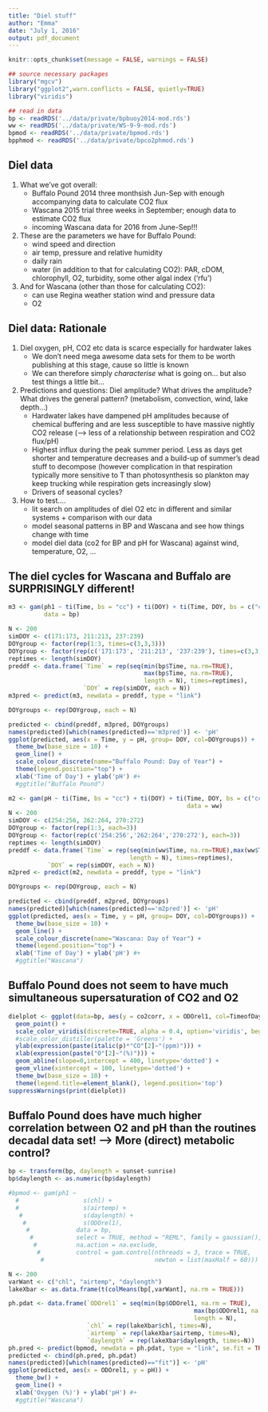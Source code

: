 ```yaml
---
title: "Diel stuff"
author: "Emma"
date: "July 1, 2016"
output: pdf_document
---
```


```r
knitr::opts_chunk$set(message = FALSE, warnings = FALSE)
```

```r
## source necessary packages
library("mgcv")
library("ggplot2",warn.conflicts = FALSE, quietly=TRUE)
library("viridis")

## read in data
bp <- readRDS('../data/private/bpbuoy2014-mod.rds')
ww <- readRDS('../data/private/WS-9-9-mod.rds')
bpmod <- readRDS('../data/private/bpmod.rds')
bpphmod <- readRDS('../data/private/bpco2phmod.rds')
```

## Diel data
1. What we've got overall:
    * Buffalo Pound 2014 three monthsish Jun-Sep with enough accompanying data to calculate CO2 flux
    * Wascana 2015 trial three weeks in September; enough data to estimate CO2 flux
    * incoming Wascana data for 2016 from June-Sep!!!
    
2. These are the parameters we have for Buffalo Pound:
    * wind speed and direction
    * air temp, pressure and relative humidity
    * daily rain
    * water (in addition to that for calculating CO2): PAR, cDOM, chlorophyll, O2, turbidity, some other algal index ('rfu')

3. And for Wascana (other than those for calculating CO2):
    * can use Regina weather station wind and pressure data
    * O2
    
## Diel data: Rationale
1. Diel oxygen, pH, CO2 etc data is scarce especially for hardwater lakes
    * We don't need mega awesome data sets for them to be worth publishing at this stage, cause so little is known
    * We can therefore simply *characterise* what is going on... but also test things a little bit...
2. Predictions and questions: Diel amplitude? What drives the amplitude? What drives the general pattern? (metabolism, convection, wind, lake depth...)
    * Hardwater lakes have dampened pH amplitudes because of chemical buffering and are less susceptible to have massive nightly CO2 release (--> less of a relationship between respiration and CO2 flux/pH)
    * Highest influx during the peak summer period. Less as days get shorter and temperature decreases and a build-up of summer's dead stuff to decompose (however complication in that respiration typically more sensitive to T than photosynthesis so plankton may keep trucking while respiration gets increasingly slow)
    * Drivers of seasonal cycles?
3. How to test....
    * lit search on amplitudes of diel O2 etc in different and similar systems + comparison with our data
    * model seasonal patterns in BP and Wascana and see how things change with time
    * model diel data (co2 for BP and pH for Wascana) against wind, temperature, O2, ...

## The diel cycles for Wascana and Buffalo are SURPRISINGLY different!

```r
m3 <- gam(ph1 ~ ti(Time, bs = "cc") + ti(DOY) + ti(Time, DOY, bs = c("cc","tp")), 
          data = bp)

N <- 200
simDOY <- c(171:173, 211:213, 237:239)
DOYgroup <- factor(rep(1:3, times=c(3,3,3)))
DOYgroup <- factor(rep(c('171:173', '211:213', '237:239'), times=c(3,3,3)))  
reptimes <- length(simDOY)
preddf <- data.frame(`Time` = rep(seq(min(bp$Time, na.rm=TRUE),
                                      max(bp$Time, na.rm=TRUE),
                                      length = N), times=reptimes),
                     `DOY` = rep(simDOY, each = N))
m3pred <- predict(m3, newdata = preddf, type = "link")

DOYgroups <- rep(DOYgroup, each = N)

predicted <- cbind(preddf, m3pred, DOYgroups)
names(predicted)[which(names(predicted)=='m3pred')] <- 'pH'
ggplot(predicted, aes(x = Time, y = pH, group= DOY, col=DOYgroups)) +
  theme_bw(base_size = 10) +
  geom_line() +
  scale_colour_discrete(name="Buffalo Pound: Day of Year") +
  theme(legend.position="top") +
  xlab('Time of Day') + ylab('pH') #+
  #ggtitle("Buffalo Pound")
```

```r
m2 <- gam(pH ~ ti(Time, bs = "cc") + ti(DOY) + ti(Time, DOY, bs = c("cc","tp")), 
                                                  data = ww)
N <- 200
simDOY <- c(254:256, 262:264, 270:272)
DOYgroup <- factor(rep(1:3, each=3))
DOYgroup <- factor(rep(c('254:256','262:264','270:272'), each=3))  
reptimes <- length(simDOY)
preddf <- data.frame(`Time` = rep(seq(min(ww$Time, na.rm=TRUE),max(ww$Time, na.rm=TRUE),
                                  length = N), times=reptimes),
           `DOY` = rep(simDOY, each = N))
m2pred <- predict(m2, newdata = preddf, type = "link")

DOYgroups <- rep(DOYgroup, each = N)

predicted <- cbind(preddf, m2pred, DOYgroups)
names(predicted)[which(names(predicted)=='m2pred')] <- 'pH'
ggplot(predicted, aes(x = Time, y = pH, group= DOY, col=DOYgroups)) +
  theme_bw(base_size = 10) +
  geom_line() +
  scale_colour_discrete(name="Wascana: Day of Year") +
  theme(legend.position="top") +
  xlab('Time of Day') + ylab('pH') #+
  #ggtitle("Wascana")

```

## Buffalo Pound does not seem to have much simultaneous supersaturation of CO2 and O2    
```r
dielplot <- ggplot(data=bp, aes(y = co2corr, x = ODOrel1, col=TimeofDay)) +
  geom_point() +
  scale_color_viridis(discrete=TRUE, alpha = 0.4, option='viridis', begin= 0.3, end=0.8, direction = -1) +
  #scale_color_distiller(palette = 'Greens') +
  ylab(expression(paste(italic(p)*"CO"[2]~"(ppm)"))) +
  xlab(expression(paste("O"[2]~"(%)"))) +
  geom_abline(slope=0,intercept = 400, linetype='dotted') +
  geom_vline(xintercept = 100, linetype='dotted') +
  theme_bw(base_size = 10) +
  theme(legend.title=element_blank(), legend.position='top')
suppressWarnings(print(dielplot))

```

## Buffalo Pound does have much higher correlation between O2 and pH than the routines decadal data set! --> More (direct) metabolic control?
```r
bp <- transform(bp, daylength = sunset-sunrise)
bp$daylength <- as.numeric(bp$daylength)

#bpmod <- gam(ph1 ~
  #                  s(chl) +
  #                  s(airtemp) +
   #                 s(daylength) +
    #                s(ODOrel1),
     #             data = bp,
      #            select = TRUE, method = "REML", family = gaussian(),
       #           na.action = na.exclude,
        #          control = gam.control(nthreads = 3, trace = TRUE,
         #                               newton = list(maxHalf = 60)))

N <- 200
varWant <- c("chl", "airtemp", "daylength")
lakeXbar <- as.data.frame(t(colMeans(bp[,varWant], na.rm = TRUE)))

ph.pdat <- data.frame(`ODOrel1` = seq(min(bp$ODOrel1, na.rm = TRUE),
                                                    max(bp$ODOrel1, na.rm = TRUE),
                                                    length = N),
                      `chl` = rep(lakeXbar$chl, times=N),
                      `airtemp` = rep(lakeXbar$airtemp, times=N),
                      `daylength` = rep(lakeXbar$daylength, times=N))
ph.pred <- predict(bpmod, newdata = ph.pdat, type = "link", se.fit = TRUE)
predicted <- cbind(ph.pred, ph.pdat)
names(predicted)[which(names(predicted)=="fit")] <- 'pH'
ggplot(predicted, aes(x = ODOrel1, y = pH)) +
  theme_bw() +
  geom_line() +
  xlab('Oxygen (%)') + ylab('pH') #+
  #ggtitle("Wascana")

```